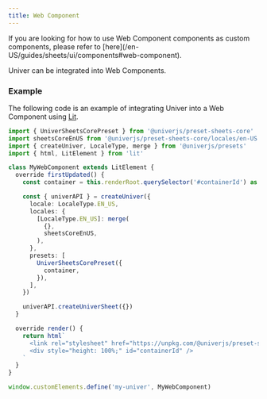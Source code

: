 ```yaml
---
title: Web Component
---
```


<Callout>
  If you are looking for how to use Web Component components as custom components, please refer to [here](/en-US/guides/sheets/ui/components#web-component).
</Callout>

Univer can be integrated into Web Components.

### Example

The following code is an example of integrating Univer into a Web Component using [Lit](https://lit.dev).

```typescript
import { UniverSheetsCorePreset } from '@univerjs/preset-sheets-core'
import sheetsCoreEnUS from '@univerjs/preset-sheets-core/locales/en-US'
import { createUniver, LocaleType, merge } from '@univerjs/presets'
import { html, LitElement } from 'lit'

class MyWebComponent extends LitElement {
  override firstUpdated() {
    const container = this.renderRoot.querySelector('#containerId') as HTMLDivElement

    const { univerAPI } = createUniver({
      locale: LocaleType.EN_US,
      locales: {
        [LocaleType.EN_US]: merge(
          {},
          sheetsCoreEnUS,
        ),
      },
      presets: [
        UniverSheetsCorePreset({
          container,
        }),
      ],
    })

    univerAPI.createUniverSheet({})
  }

  override render() {
    return html`
      <link rel="stylesheet" href="https://unpkg.com/@univerjs/preset-sheets-core/lib/index.css">
      <div style="height: 100%;" id="containerId" />
    `
  }
}

window.customElements.define('my-univer', MyWebComponent)
```
